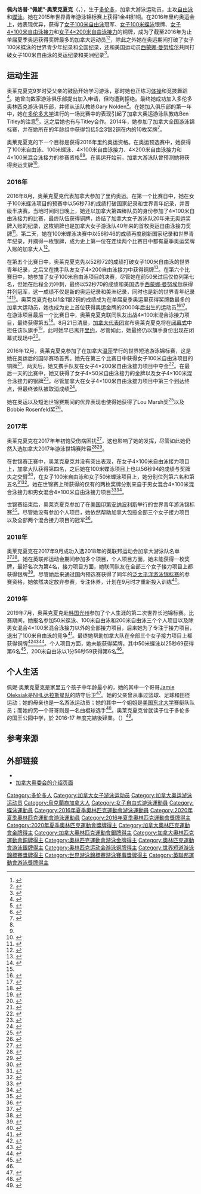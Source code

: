 {{NoteTA|G1=Aquatics
|1=zh-hans:奥莱克夏克;zh-hk:奧莉絲亞;zh-hant:奧萊克夏克}}
{{Infobox swimmer
| name           = 佩妮·奥莱克夏克
| image          = Penny Oleksiak.jpg
| image_size     = 
| alt            =
| caption        = 
| fullname       = 佩内洛普·奥莱克夏克<br/>（{{lang|en|Penelope Oleksiak}}）
| nicknames      = 
| national_team  = {{CAN}}
| strokes        = [[自由泳|自由泳]]、[[蝶泳|蝶泳]]
| club           = 多伦多游泳俱乐部<ref name=profile>{{Cite web |title=Penny Oleksiak |url=http://swimming.ca/en/swimmer/penelope-oleksiak/ |publisher=Swim Canada |accessdate=2016-04-09 |archive-date=2020-09-25 |archive-url=https://web.archive.org/web/20200925203831/https://www.swimming.ca/en/swimmer/penelope-oleksiak/ |dead-url=no }}</ref>
| coach          = Bill O'Toole
| collegeteam    = 
| birth_date     = {{Birth date and age|mf=yes|2000|6|13}}<ref name=Olympicprofile>{{cite web |url=http://olympic.ca/team-canada/penny-oleksiak/ |title=Penny Oleksiak |publisher=Canadian Olympic Team Official Website |access-date=2016-07-08 |archive-date=2020-09-30 |archive-url=https://web.archive.org/web/20200930192635/https://olympic.ca/team-canada/penny-oleksiak/ |dead-url=no }}</ref>
| birth_place    = {{CAN}}[[安大略|安大略省]][[多伦多|多伦多]]
| death_date     =
| death_place    =
| height         = {{height|m=1.86|abbr=on}}<ref name=Olympicprofile/><ref name="cbc">{{cite news |title=Teenage star Oleksiak mows down records at Olympic swimming trials |url=http://www.cbc.ca/sports/olympics/summer/aquatics/oleksiak-records-swim-trials-1.3528976 |author=Donna Spencer |publisher=CBC Sports |date=2016-04-09 |accessdate=2016-10-29 |archive-date=2020-09-18 |archive-url=https://web.archive.org/web/20200918224210/https://www.cbc.ca/sports/olympics/summer/aquatics/oleksiak-records-swim-trials-1.3528976 |dead-url=no }}</ref>
| weight         = {{weight|kg=68|abbr=on}}<ref name=Olympicprofile/>
| medaltemplates =
{{MedalCount
|[[奧林匹克運動會|奧林匹克運動會]]|1|2|4
|[[世界游泳锦标赛|世界长池游泳锦标赛]]|0|2|7
|[[世界短道游泳锦标赛|世界短池游泳锦标赛]]|2|1|1
|[[世界青年游泳锦标赛|世界青年游泳锦标赛]]|6|4|1
|'''总计'''|'''9'''|'''9'''|'''13'''
}}
{{MedalSport | 女子游泳}}
{{MedalCountry | {{CAN}} }}
{{MedalCompetition | [[奥林匹克运动会|奥林匹克运动会]]}}
{{MedalGold|[[2016年夏季奥林匹克运动会|2016 里约热内卢]]|[[2016年夏季奧林匹克運動會女子100公尺自由式比賽|100米自由泳]]}}
{{MedalSilver|2016 里约热内卢|[[2016年夏季奧林匹克運動會女子100公尺蝶式比賽|100米蝶泳]]}}
{{MedalSilver|[[2020年夏季奧林匹克運動會|2020 東京]]|[[2020年夏季奧林匹克運動會女子4×100公尺自由式接力比賽|4×100米自由泳接力]]}}
{{MedalBronze|2016 里约热内卢|[[2016年夏季奧林匹克運動會女子4×100公尺自由式接力比賽|4×100米自由泳接力]]}}
{{MedalBronze|2016 里约热内卢|[[2016年夏季奧林匹克運動會女子4×200公尺自由式接力比賽|4×200米自由泳接力]]}}
{{MedalBronze|2020 東京|[[2020年夏季奧林匹克運動會女子200公尺自由式比賽|200米自由泳]]}}
{{MedalBronze|2020 東京|[[2020年夏季奧林匹克運動會女子4×100公尺混合式接力比賽|4×100米混合泳接力]]}}
{{MedalCompetition | [[世界游泳锦标赛|世界长池游泳锦标赛]]}}
{{MedalSilver|[[2022年世界游泳锦标赛|2022 布达佩斯]]|[[2022年世界游泳锦标赛游泳比赛|4×100米自由泳接力]]}}
{{MedalSilver|2022 布达佩斯|男女混合4×100米自由泳接力}}
{{MedalBronze | [[2017年世界游泳锦标赛|2017 布达佩斯]] | [[2017年世界游泳锦标赛游泳比赛|男女混合4×100米自由泳接力]]}}
{{MedalBronze | 2017 布达佩斯 | 男女混合4×100米混合泳接力}}
{{MedalBronze | [[2019年世界游泳锦标赛|2019 光州]] | [[2019年世界游泳锦标赛游泳比赛|4×100米自由泳接力]]}}
{{MedalBronze | 2019 光州 | 4×200米自由泳接力}}
{{MedalBronze | 2019 光州 | 4×100米混合泳接力}}
{{MedalBronze|2022 布达佩斯|4×200米自由泳接力}}
{{MedalBronze|2022 布达佩斯|4×100米混合泳接力}}
{{MedalCompetition | [[世界短道游泳锦标赛|世界短池游泳锦标赛]]}}
{{MedalGold | [[2016年世界短道游泳锦标赛|2016 温莎]] | 4×50米自由泳接力}}
{{MedalGold | 2016 温莎 | 4×200米自由泳接力}}
{{MedalSilver | 2016 温莎 | 4×100米混合泳接力}}
{{MedalBronze | 2016 温莎 | 100米自由泳}}
{{MedalCompetition | [[世界青年游泳锦标赛|世界青年游泳锦标赛]]}}
{{MedalGold | [[2015年世界青年游泳锦标赛|2015 新加坡]] | 男女混合4×100米自由泳接力}}
{{MedalGold | [[2017年世界青年游泳锦标赛|2017 印第安纳波利斯]] | 4×200米自由泳接力}}
{{MedalGold | 2017 印第安纳波利斯 | 4×100米自由泳接力}}
{{MedalGold | 2017 印第安纳波利斯 | 4×100米混合泳接力}}
{{MedalGold | 2017 印第安纳波利斯 | 男女混合4×100米自由泳接力}}
{{MedalGold | 2017 印第安纳波利斯 | 男女混合4×100米混合泳接力}}
{{MedalSilver | 2015 新加坡 | 100米自由泳}}
{{MedalSilver | 2015 新加坡 | 100米蝶泳}}
{{MedalSilver | 2015 新加坡 | 50米蝶泳}}
{{MedalSilver | 2015 新加坡 | 4×200米自由泳接力}}
{{MedalBronze | 2015 新加坡 | 4×100米自由泳接力}}
{{MedalCompetition|[[英联邦运动会|英联邦运动会]]}}
{{MedalSilver|[[2018年英联邦运动会|2018 黄金海岸]]|[[2018年英联邦运动会游泳比赛|4×100米自由泳接力]]}}
{{MedalSilver|2018 黄金海岸|4×200米自由泳接力}}
{{MedalSilver|2018 黄金海岸|4×100米混合泳接力}}
}}
'''佩内洛普·“佩妮”·奥莱克夏克'''（{{lang-en|'''Penelope "Penny" Oleksiak'''}}，{{bd|2000年|6月13日||}}），生于[[多伦多|多伦多]]，加拿大游泳运动员，主攻[[自由泳|自由泳]]和[[蝶泳|蝶泳]]。她在2015年世界青年游泳锦标赛上获得1金4银1铜。在2016年里约奥运会上，她表现优异，获得了[[2016年夏季奧林匹克運動會女子100公尺自由式比賽|女子100米自由泳]]冠军、[[2016年夏季奧林匹克運動會女子100公尺蝶式比賽|女子100米蝶泳]]银牌、[[2016年夏季奧林匹克運動會女子4×100公尺自由式接力比賽|女子4×100米自由泳接力]]和[[2016年夏季奧林匹克運動會女子4×200公尺自由式接力比賽|女子4×200米自由泳接力]]的铜牌，成为了截至2016年为止单届夏季奥运获得奖牌最多的加拿大运动员<ref>{{cite news|title=Simone Manuel first female African-American swimmer to win individual Olympic medal|url=http://www.espn.com/olympics/swimming/story/_/id/17279325/simone-manuel-united-states-wins-women-100-meter-freestyle-rio-olympics|publisher=[[ESPN|ESPN]]|date=2016-08-12|accessdate=2016-09-01|archive-date=2016-09-03|archive-url=https://web.archive.org/web/20160903225131/http://www.espn.com/olympics/swimming/story/_/id/17279325/simone-manuel-united-states-wins-women-100-meter-freestyle-rio-olympics|dead-url=no}}</ref><ref>{{cite news|first=Rob|last=Longley|title=Penny Oleksiak wins Canada's first gold medal in Rio, cementing her star in Olympic history|url=http://news.nationalpost.com/sports/rio-2016/penny-oleksiak-wins-canadas-first-gold-medal-in-rio-cementing-her-star-in-olympic-history|publisher=National Post|date=2016-08-12|accessdate=2016-09-01}}</ref>，除此之外她在奥运期间打破了女子100米蝶泳的世界青少年纪录和全国纪录，还和美国运动员[[西蒙娜·曼努埃尔|西蒙娜·曼努埃尔]]共同打破女子100米自由泳的奥运纪录和美洲纪录<ref>{{cite web|url=http://olympics.cbc.ca/news/article/swimming-finals-thursday.html|title=Penny Oleksiak wins gold, captures historic 4th Olympic medal|last=Ng|first=Callum|date=2016-08-12|publisher=CBC Sports|access-date=2016-08-12|archive-date=2016-11-07|archive-url=https://web.archive.org/web/20161107143500/http://olympics.cbc.ca/news/article/swimming-finals-thursday.html|dead-url=no}}</ref>。

==运动生涯==
奥莱克夏克9岁时受父亲的鼓励开始学习游泳，那时她也正练习[[体操|体操]]和竞技舞蹈<ref name=dn>{{cite web |url=http://sportsday.dallasnews.com/other-sports/olympics/2016/08/08/16-year-old-penny-oleksiak-stars-defenseman-jamies-sister-became-latest-olympic-star |title=How 16-year-old Penny Oleksiak, Stars defenseman Jamie's sister, became the latest Olympic star |work=Dallas News |author=Kevin Sherrington |date=2016-08-08 |accessdate=2017-10-07 |archive-date=2016-08-12 |archive-url=https://web.archive.org/web/20160812101438/http://sportsday.dallasnews.com/other-sports/olympics/2016/08/08/16-year-old-penny-oleksiak-stars-defenseman-jamies-sister-became-latest-olympic-star |dead-url=no }}</ref>。她曾向数家游泳俱乐部提出加入申请，但均遭到拒绝。最终她成功加入多伦多奥林匹克游泳俱乐部，并师从该队教练Gary Nolden<ref>{{Cite web |url=https://swimming.ca/en/news/2016/08/03/teenager-penny-oleksiak-still-growing-swimming-potential/ |title=Teenager Penny Oleksiak still growing into her swimming potential |date=2016-08-03 |publisher=Swimming Canada |author=Morris, Jim |access-date=2016-08-18 |archive-date=2016-08-19 |archive-url=https://web.archive.org/web/20160819212622/https://www.swimming.ca/en/news/2016/08/03/teenager-penny-oleksiak-still-growing-swimming-potential/ |dead-url=no }}</ref>。在她加入俱乐部的第一年中，她在[[多伦多大学|多伦多大学]]进行的一场比赛中的表现引起了加拿大奥运游泳队教练Ben Titley的注意<ref>{{cite web|url=http://www.macleans.ca/olympics/the-amazing-penny-oleksiak-i-just-tried-to-hold-on/|title=The Amazing Penny Oleksiak: 'I just tried to hold on'|author=Gatehouse, Jonathon|date=2016-08-07|work=Maclean's|access-date=2016-08-18|archive-date=2016-08-17|archive-url=https://web.archive.org/web/20160817164949/http://www.macleans.ca/olympics/the-amazing-penny-oleksiak-i-just-tried-to-hold-on/|dead-url=no}}</ref>，这之后她也有与Titley合作。2014年，她参加了加拿大全国游泳锦标赛，并在她所在的年龄组中获得包括5金3银2铜在内的10枚奖牌<ref name=making>{{Cite web |url=http://www.sportsnet.ca/olympics/making-penny-oleksiak-canadas-best-ever-summer-olympian/ |title=The making of Penny Oleksiak |date=2016-08-17 |publisher=Sportsnet |author=Gatehouse, Jonathon |access-date=2016-08-18 |archive-date=2016-08-18 |archive-url=https://web.archive.org/web/20160818152943/http://www.sportsnet.ca/olympics/making-penny-oleksiak-canadas-best-ever-summer-olympian/ |dead-url=no }}</ref>。

奥莱克夏克的下一个目标是获得2016年里约奥运资格。在奥运预选赛中，她获得了100米自由泳、100米蝶泳、4×100米自由泳接力、4×200米自由泳接力和4×100米混合泳接力的参赛资格<ref name="cbc"/><ref name=sec />。在奥运开始前，加拿大游泳队曾预测她将获得奥运奖牌<ref name=numbers>{{cite web|url=https://www.thestar.com/sports/amateur/2016/12/10/the-future-of-canadian-swimming-is-in-the-numbers.html|title=The future of Canadian swimming is in the numbers|work=Toronto Star|date=2016-12-10|access-date=2016-12-12|archive-date=2017-10-07|archive-url=https://web.archive.org/web/20171007171011/https://www.thestar.com/sports/amateur/2016/12/10/the-future-of-canadian-swimming-is-in-the-numbers.html|dead-url=no}}</ref>。

===2016年===
2016年8月，奥莱克夏克代表加拿大参加了里约奥运。在第一个比赛日中，她在女子100米蝶泳项目的预赛中以56秒73的成绩打破国家纪录和世界青年纪录，并晋级半决赛。当地时间同日晚上，她还以加拿大第四棒队员的身份参加了4×100米自由泳接力的比赛，最终队伍获得铜牌，终结了加拿大女子游泳队20年来无奥运奖牌入账的纪录，这枚铜牌也是加拿大女子游泳队40年来的首枚奥运自由泳接力奖牌<ref name=Macleansrio>{{cite news |title=The Young and the Fast: Canada wins relay bronze in Rio |author=Gatehouse, Jonathon |url=http://www.macleans.ca/olympics/canadian-swimmers-win-relay-bronze/ |work=Maclean's |date=2016-08-06 |accessdate=2016-08-06 |archive-date=2018-11-20 |archive-url=https://web.archive.org/web/20181120070710/https://www.macleans.ca/olympics/canadian-swimmers-win-relay-bronze/ |dead-url=no }}</ref>。第二天，她在100米蝶泳决赛中以56秒46的成绩再度刷新国家纪录和世界青年纪录，并摘得一枚银牌，成为史上第一位在连续两个比赛日中都有夏季奥运奖牌入账的加拿大人<ref>{{cite news |title=Canada's Penny Oleksiak wins 2nd medal of Rio Olympics |url=http://www.cbc.ca/sports/olympics/rio2016/swimming/swimming-night-two-1.3711206 |publisher=CBC Sports |date=2016-08-07 |accessdate=2017-10-07 |archive-date=2019-07-24 |archive-url=https://web.archive.org/web/20190724143418/https://www.cbc.ca/sports/olympics/rio2016/swimming/swimming-night-two-1.3711206 |dead-url=no }}</ref>。

在第五个比赛日中，奥莱克夏克先以52秒72的成绩打破女子100米自由泳的世界青年纪录，之后又在携手队友女子4×200自由泳接力中获得铜牌<ref>{{cite web|url=http://www.cbc.ca/sports/olympics/rio2016/swimming/canada-olympic-swimming-1.3716138|title=Penny Oleksiak leads Canada to bronze in 4×200 freestyle relay|author=Callum Ng|date=2016-08-10|publisher=CBC|accessdate=2017-05-02|archive-date=2019-07-24|archive-url=https://web.archive.org/web/20190724143312/https://www.cbc.ca/sports/olympics/rio2016/swimming/canada-olympic-swimming-1.3716138|dead-url=no}}</ref>。在第六个比赛日中，她参加了女子100米自由泳项目的决赛，尽管她在前50米过后仅位列第七名，但她在后程全力冲刺，最终以52秒70的成绩和美国选手[[西蒙娜·曼努埃尔|西蒙娜·曼努埃尔]]获得并列冠军，这一成绩不仅是新的奥运纪录和美洲纪录，同时也是新的世界青年纪录<ref>{{cite web |url=http://www.cbc.ca/sports/olympics/rio2016/swimming/swimming-night-thursday-1.3717731 |title=Penny Oleksiak wins gold, captures historic 4th Olympic medal |last=Ng |first=Callum |date=2016-08-12 |publisher=CBC Sports |access-date=2016-08-12 |archive-date=2019-10-15 |archive-url=https://web.archive.org/web/20191015132213/https://www.cbc.ca/sports/olympics/rio2016/swimming/swimming-night-thursday-1.3717731 |dead-url=no }}</ref><ref name=making/>。奥莱克夏克也以1金1银2铜的成绩成为在单届夏季奥运里获得奖牌数最多的加拿大运动员，她也成为史上首位获得奥运金牌的2000年后出生的运动员<ref>{{cite web|url=http://www.cknw.com/2016/08/11/penny-oleksiak-gives-canada-its-first-gold-a-rio-shattering-records/|title=Penny Oleksiak gives Canada its first gold a Rio, shattering records|publisher=CKNW|first=Simon|last=Little|date=2016-08-11|access-date=2016-08-12|archive-date=2016-08-20|archive-url=https://web.archive.org/web/20160820093532/http://www.cknw.com/2016/08/11/penny-oleksiak-gives-canada-its-first-gold-a-rio-shattering-records/|dead-url=no}}</ref><ref>{{Cite web |url=https://www.thestar.com/sports/olympics/2016/08/11/canadas-penny-oleksiak-begins-journey-toward-greatness-arthur.html |title=Swimming phenom Penny Oleksiak earns Canada's first gold in Rio: Arthur |last=Arthur |first=Bruce |date=2016-08-11 |work=Toronto Star |access-date=2016-08-12 |archive-date=2020-10-13 |archive-url=https://web.archive.org/web/20201013030723/https://www.thestar.com/sports/olympics/2016/08/11/canadas-penny-oleksiak-begins-journey-toward-greatness-arthur.html |dead-url=no }}</ref>。在游泳项目最后一个比赛日中，奥莱克夏克联同队友出战4×100米混合泳接力项目，最终获得第五<ref>{{cite web|url=http://news.nationalpost.com/sports/olympics/a-true-champion-despite-record-penny-oleksiak-worried-she-let-her-team-down|title='A true champion': Despite record medal haul, Penny Oleksiak worried she let her team down|author=Wyman, Ted|work=National Post|date=2016-08-14|accessdate=2017-05-02}}</ref>。8月21日清晨，[[2016年夏季奥林匹克运动会加拿大代表团|加拿大代表团]]宣布奥莱克夏克将在[[2016年夏季奥林匹克运动会闭幕式|闭幕式]]中担任该队旗手<ref>{{Cite web |url=https://www.thestar.com/sports/olympics/2016/08/21/penny-oleksiak-to-carry-canadas-flag-in-rio-olympics-closing-ceremony.html |title=Penny Oleksiak to carry flag for Canada at Rio closing ceremony |last=Rumley |first=Jonathan |date=2016-08-21 |work=Toronto Star |access-date=2016-08-21 |archive-date=2020-11-06 |archive-url=https://web.archive.org/web/20201106212650/https://www.thestar.com/sports/olympics/2016/08/21/penny-oleksiak-to-carry-canadas-flag-in-rio-olympics-closing-ceremony.html |dead-url=no }}</ref>，此时她早已离开[[里约热内卢|里约]]，尽管如此，她最终仍以旗手身份出现在闭幕式现场中<ref>{{cite web|url=http://www.ocean985.com/2016/08/26/4-time-gold-medalist-penny-oleksiak-talks-sneaking-home-rio-wonderland-roz-mocha/|title=Penny Oleksiak Talks Sneaking Home From Rio to Go to Wonderland with Roz & Mocha|publisher=CIOC-FM|date=2016-08-26|accessdate=2017-05-02|archive-date=2018-11-20|archive-url=https://web.archive.org/web/20181120055524/https://www.ocean985.com/2016/08/26/4-time-gold-medalist-penny-oleksiak-talks-sneaking-home-rio-wonderland-roz-mocha/|dead-url=no}}</ref>。

2016年12月，奥莱克夏克参加了在加拿大[[温莎_(安大略省)|温莎]]举行的世界短池游泳锦标赛，这是她在奥运后的国际赛场首秀。她先在第三个比赛日中获得女子100米自由泳项目的铜牌<ref>{{cite web|url=https://www.thestar.com/sports/amateur/2016/12/08/canadas-penny-oleksiak-finds-success-despite-distractions-at-world-championships.html|title=Canada's Penny Oleksiak finds success despite distractions at world championships|work=Toronto Star|date=2016-12-08|accessdate=2016-12-08|archive-date=2018-06-19|archive-url=https://web.archive.org/web/20180619214044/https://www.thestar.com/sports/amateur/2016/12/08/canadas-penny-oleksiak-finds-success-despite-distractions-at-world-championships.html|dead-url=no}}</ref>，两天后，她又携手队友在女子4×200米自由泳接力项目中夺金<ref>{{cite web|url=http://www.cbc.ca/sports/olympics/summer/aquatics/oleksiak-relay-gold-short-course-swimming-world-1.3891307|title=Oleksiak anchors Canada to short-course relay gold|publisher=[[加拿大广播公司|CBC]]|date=2016-12-10|accessdate=2016-12-12|archive-date=2017-04-06|archive-url=https://web.archive.org/web/20170406141307/http://www.cbc.ca/sports/olympics/summer/aquatics/oleksiak-relay-gold-short-course-swimming-world-1.3891307|dead-url=no}}</ref>。在最后一天的比赛中，她又获得了女子4×50米自由泳接力的金牌以及女子4×100米混合泳接力的银牌<ref>{{cite web|url=http://www.sportsnet.ca/olympics/canada-wins-gold-4x50m-freestyle-relay-short-course-worlds/|title=Canada wins gold in 4x50m freestyle relay at short-course worlds|agency=Canadian Press|publisher=Sportsnet|date=2016-12-11|accessdate=2016-12-12|archive-date=2016-12-20|archive-url=https://web.archive.org/web/20161220152652/http://www.sportsnet.ca/olympics/canada-wins-gold-4x50m-freestyle-relay-short-course-worlds/|dead-url=no}}</ref>。尽管加拿大在女子4×100米自由泳接力项目中第三个到达终点，但最终该队被取消成绩<ref>{{cite web|url=https://www.thestar.com/sports/amateur/2016/12/06/canadas-womens-relay-swim-team-dqd-for-lineup-snafu.html|title=Canada's women's relay swim team DQ'd for lineup snafu|work=Toronto Star|date=2016-12-06|accessdate=2017-10-07|archive-date=2017-10-07|archive-url=https://web.archive.org/web/20171007171309/https://www.thestar.com/sports/amateur/2016/12/06/canadas-womens-relay-swim-team-dqd-for-lineup-snafu.html|dead-url=no}}</ref>。

她在奥运以及短池世锦赛期间的优异表现也使得她获得了Lou Marsh奖<ref name=LouMarsh>{{cite web|url=https://www.theglobeandmail.com/sports/more-sports/swimmer-penny-oleksiak-wins-lou-marsh-trophy-as-canadas-top-athlete/article33308322|title=Swimmer Penny Oleksiak wins Lou Marsh Trophy as Canada's top athlete|publisher=Globe & Mail|date=2016-12-13|accessdate=2017-10-07|archive-date=2018-04-30|archive-url=https://web.archive.org/web/20180430071054/https://www.theglobeandmail.com/sports/more-sports/swimmer-penny-oleksiak-wins-lou-marsh-trophy-as-canadas-top-athlete/article33308322/|dead-url=no}}</ref>以及Bobbie Rosenfeld奖<ref>{{cite web|url=http://www.sportsnet.ca/olympics/penny-oleksiak-voted-canadian-press-female-athlete-year/|title=Penny Oleksiak voted Canadian Press female athlete of year|date=2016-12-27|agency=Canadian Press|publisher=Sportsnet|accessdate=2017-05-02|archive-date=2016-12-28|archive-url=https://web.archive.org/web/20161228121756/http://www.sportsnet.ca/olympics/penny-oleksiak-voted-canadian-press-female-athlete-year/|dead-url=no}}</ref>。

===2017年===
奥莱克夏克在2017年年初饱受伤病困扰<ref>{{cite news |title=Adapting to Fame, Dealing with Injury, Part of Olympic Champion Penny Oleksiak's Learning Curve |url=https://swimming.ca/en/news/2017/07/18/adapting-fame-dealing-injury-part-olympic-champion-penny-oleksiaks-learning-curve/ |publisher=Swimming Canada |date=2017-07-18 |accessdate=2017-07-18 |archive-date=2018-04-22 |archive-url=https://web.archive.org/web/20180422231515/https://swimming.ca/en/news/2017/07/18/adapting-fame-dealing-injury-part-olympic-champion-penny-oleksiaks-learning-curve/ |dead-url=no }}</ref>，这也影响了她的发挥，尽管如此她仍然入选加拿大2017年游泳世锦赛阵容<ref>{{cite web|url=https://www.swimming.ca/en/news/2017/04/07/penny-oleksiak-shows-fight-win-100-metre-freestyle-team-canada-trials/|title=PENNY OLEKSIAK SHOWS FIGHT TO WIN 100-METRE FREESTYLE AT TEAM CANADA TRIALS|work=Swimming Canada|date=2017-04-07|accessdate=2017-05-04|archive-date=2017-06-09|archive-url=https://web.archive.org/web/20170609010212/http://swimming.ca/en/news/2017/04/07/penny-oleksiak-shows-fight-win-100-metre-freestyle-team-canada-trials/|dead-url=no}}</ref><ref>{{cite web|url=https://www.swimming.ca/en/news/2017/04/09/kylie-masse-surprises-hilary-caldwell-win-200-m-backstroke-team-canada-trials/|title=KYLIE MASSE SURPRISES HILARY CALDWELL TO WIN 200-M BACKSTROKE AT TEAM CANADA TRIALS|publisher=Swimming Canada|date=2017-04-09|accessdate=2017-05-04|archive-date=2017-06-08|archive-url=https://web.archive.org/web/20170608230919/http://swimming.ca/en/news/2017/04/09/kylie-masse-surprises-hilary-caldwell-win-200-m-backstroke-team-canada-trials/|dead-url=no}}</ref>。

在世锦赛正赛中，奥莱克夏克并没有突出表现，在女子4×100米自由泳接力项目上，加拿大队获得第四名，之后她在100米蝶泳项目上也以56秒94的成绩与奖牌失之交臂<ref>{{Cite news |title=Penny Oleksiak misses podium, Masse close to world record |url=http://www.cbc.ca/sports/olympics/summer/aquatics/fina-swimming-worlds-oleksiak-1.4218755 |publisher=CBC Sports |date=2017-07-24 |accessdate=2017-07-24 |archive-date=2017-07-24 |archive-url=https://web.archive.org/web/20170724235614/http://www.cbc.ca/sports/olympics/summer/aquatics/fina-swimming-worlds-oleksiak-1.4218755 |dead-url=no }}</ref>，在女子100米自由泳和女子50米蝶泳项目上，她分别位列第六名和第五名<ref>{{cite web|url=http://www.cbc.ca/sports/olympics/summer/aquatics/oleksiak-100-free-final-world-aquatics-championships-1.4225992|title=Penny Oleksiak 6th in 100m freestyle final at aquatics worlds|work=CBC Sports|author=Harrison, Doug|date=2017-07-28|accessdate=2017-07-28|archive-date=2017-07-28|archive-url=https://web.archive.org/web/20170728203354/http://www.cbc.ca/sports/olympics/summer/aquatics/oleksiak-100-free-final-world-aquatics-championships-1.4225992|dead-url=no}}</ref><ref>{{cite web|url=http://omegatiming.com/File/Download?id=000111010A0204EB04FFFFFFFFFFFF01|title=17th FINA World Championships - Women's 50m Butterfly|publisher=Omega Timing|date=2017-07-29|accessdate=2017-07-30|archive-url=https://web.archive.org/web/20171103050202/http://omegatiming.com/File/Download?id=000111010A0204EB04FFFFFFFFFFFF01|archive-date=2017-11-03|dead-url=yes}}</ref>。她在世锦赛上所获得的仅有的两枚奖牌分别来自于男女混合4×100米混合泳接力和男女混合4×100米自由泳接力项目<ref>{{cite news |title=World record-breaking swimmer Masse adds bronze in mixed relay |url=http://www.cbc.ca/sports/olympics/summer/aquatics/mixed-medley-relay-world-championships-1.4222706 |publisher=CBC Sports |date=2017-07-26 |accessdate=2017-07-26 |archive-date=2017-07-27 |archive-url=https://web.archive.org/web/20170727111457/http://www.cbc.ca/sports/olympics/summer/aquatics/mixed-medley-relay-world-championships-1.4222706 |dead-url=no }}</ref><ref name=mixed>{{cite web|url=http://www.cbc.ca/sports/olympics/summer/aquatics/world-aquatics-championships-saturday-1.4227594|title=Canadian mixed relay team swims to bronze at aquatics worlds|publisher=CBC Sports|date=2017-07-29|accessdate=2017-07-30|archive-date=2018-01-03|archive-url=https://web.archive.org/web/20180103055958/http://www.cbc.ca/sports/olympics/summer/aquatics/world-aquatics-championships-saturday-1.4227594|dead-url=no}}</ref>。

世锦赛结束后，奥莱克夏克参加了在[[美国|美国]][[印第安纳波利斯|印第安纳波利斯]]举行的世界青年游泳锦标赛<ref>{{cite web|url=https://www.swimming.ca/en/news/2017/04/10/fisu-games-world-junior-teams-announced/|title=FISU GAMES, WORLD JUNIOR TEAMS ANNOUNCED|publisher=Swimming Canada|date=2017-04-10|accessdate=2017-05-04|archive-date=2017-06-08|archive-url=https://web.archive.org/web/20170608200733/http://swimming.ca/en/news/2017/04/10/fisu-games-world-junior-teams-announced/|dead-url=no}}</ref>。尽管她没有参加个人项目，她依然帮助加拿大包揽全部三个女子接力项目以及全部两个混合接力项目的冠军<ref>{{cite news |title=Penny Oleksiak, Canada win relay gold at world junior swimming championships |url=https://www.thestar.com/sports/amateur/2017/08/23/penny-oleksiak-canada-win-relay-gold-at-world-junior-swimming-championships.html |work=Toronto Star |location=Toronto, Ontario, Canada |date=2017-08-23 |access-date=2017-08-23 |archive-date=2018-06-29 |archive-url=https://web.archive.org/web/20180629235736/https://www.thestar.com/sports/amateur/2017/08/23/penny-oleksiak-canada-win-relay-gold-at-world-junior-swimming-championships.html |dead-url=no }}</ref>。

===2018年===
奥莱克夏克在2017年9月成功入选2018年的英联邦运动会加拿大游泳队名单<ref>{{cite web|url=https://swimming.ca/en/news/2017/09/26/swimming-canada-nominates-26-athletes-canadas-2018-commonwealth-games-team/|title=Swimming Canada Nominates 26 Athletes to Canada's 2018 Commonwealth Games Team|date=2017-09-26|publisher=Swimming Canada|access-date=2017-09-27|archive-date=2018-04-22|archive-url=https://web.archive.org/web/20180422231515/https://swimming.ca/en/news/2017/09/26/swimming-canada-nominates-26-athletes-canadas-2018-commonwealth-games-team/|dead-url=no}}</ref><ref>{{cite web|url=http://www.cbc.ca/sports/olympics/summer/aquatics/oleksiak-masse-canada-commonwealth-games-1.4307648|title=Oleksiak, Masse headline Canadian swim team for Commonwealth Games|date=2017-09-26|publisher=Canadian Broadcasting Corporation|access-date=2017-09-27|archiveurl=https://web.archive.org/web/20180130025056/http://www.cbc.ca/sports/olympics/summer/aquatics/oleksiak-masse-canada-commonwealth-games-1.4307648|archivedate=2018-01-30|dead-url=no}}</ref>。她在英联邦运动会期间参加多个项目，个人项目方面，她未能获得一枚奖牌，最好名次为第4名，接力项目方面，她联同队友在全部三个女子接力项目上都获得银牌<ref>{{cite web|url=https://results.gc2018.com/en/swimming/athlete-profile-n6022731-penny-oleksiak.htm|title=Athlete Profile: Penny Oleksiak|publisher=Gold Coast 2018|accessdate=2018-06-12|archive-date=2018-06-12|archive-url=https://web.archive.org/web/20180612211253/https://results.gc2018.com/en/swimming/athlete-profile-n6022731-penny-oleksiak.htm|dead-url=no}}</ref>。尽管她后来通过国内预选赛获得了同年的[[2018年泛太平洋游泳锦标赛|泛太平洋游泳锦标赛]]的参赛资格，她依然决定放弃参赛，专注休养，计划在9月时才重新投入训练<ref>{{cite web|url=https://www.swimming.ca/en/news/2018/07/22/oleksiak-withdraws-from-pan-pacs-to-prepare-for-push-to-2020/|title=Oleksiak withdraws from Pan Pacs to prepare for push to 2020|date=2018-07-22|publisher=Swimming Canada|accessdate=2018-08-12|archive-date=2018-08-15|archive-url=https://web.archive.org/web/20180815100020/https://www.swimming.ca/en/news/2018/07/22/oleksiak-withdraws-from-pan-pacs-to-prepare-for-push-to-2020/|dead-url=no}}</ref>。

===2019年===
2019年7月，奥莱克夏克赴[[韩国|韩国]][[光州广域市|光州]]参加了个人生涯的第二次世界长池锦标赛。比赛期间，她报名参加50米蝶泳、100米自由泳和200米自由泳三个个人项目以及除男女混合4×100米混合泳接力以外的全部接力项目，后来她为了专注于接力项目，退出了100米自由泳的竞争<ref name="swimswam20190724">{{cite web|url=https://swimswam.com/2019-world-championships-olympic-champion-oleksiak-drops-100-free/|title=2019 World Championships: Olympic Champion Oleksiak Drops 100 Free|work=SwimSwam|date=2019-07-24|accessdate=2019-09-25|archive-date=2019-09-25|archive-url=https://web.archive.org/web/20190925073122/https://swimswam.com/2019-world-championships-olympic-champion-oleksiak-drops-100-free/|dead-url=no}}</ref>。最终她帮助加拿大队在全部三个女子接力项目上都获得铜牌<ref>{{cite web|title=Women's 4x100m Freestyle Relay Final Results|url=http://www.omegatiming.com/File/00011301070201F704FFFFFFFFFFFF01.pdf|publisher=Omega Timing|date=2019-07-21|accessdate=2019-07-21|archive-date=2019-07-26|archive-url=https://web.archive.org/web/20190726101019/http://www.omegatiming.com/File/00011301070201F704FFFFFFFFFFFF01.pdf|dead-url=yes}}</ref><ref>{{cite web|title=Women's 4x200m Freestyle Final Results|url=http://www.omegatiming.com/File/00011301070201F804FFFFFFFFFFFF01.pdf|publisher=Omega Timing|date=2019-07-25|accessdate=2019-07-25|archive-date=2019-07-25|archive-url=https://web.archive.org/web/20190725134544/http://omegatiming.com/File/00011301070201F804FFFFFFFFFFFF01.pdf|dead-url=yes}}</ref><ref>{{cite web|title=Women's 4x100m Medley Relay Final Results|url=http://www.omegatiming.com/File/00011301070205F704FFFFFFFFFFFF01.pdf|publisher=Omega Timing|date=2019-07-28|accessdate=2019-07-28|archive-date=2019-12-31|archive-url=https://web.archive.org/web/20191231112715/https://www.omegatiming.com/File/00011301070205F704FFFFFFFFFFFF01.pdf|dead-url=no}}</ref>。个人项目方面，她未能获得奖牌，其中50米蝶泳以25秒69获得第6名<ref>{{cite web|title=Women's 50m Butterfly Final Results|url=https://www.omegatiming.com/File/00011301070204EB04FFFFFFFFFFFF01.pdf|publisher=Omega Timing|date=2019-07-27|accessdate=2019-07-27|archive-date=2019-08-18|archive-url=https://web.archive.org/web/20190818213132/http://www.omegatiming.com/File/00011301070204EB04FFFFFFFFFFFF01.pdf|dead-url=no}}</ref>，200米自由泳以1分56秒59获得第6名<ref name="swimswam20190724"/>。

==个人生活==
佩妮·奥莱克夏克是家里五个孩子中年龄最小的，她的其中一个哥哥[[Jamie_Oleksiak|Jamie Oleksiak]]是[[国家冰球联盟|NHL]][[达拉斯星|达拉斯星队]]的防守后卫<ref>{{cite news |title=Canada's Penny Oleksiak makes waves at Olympic swim trials |url=https://www.thestar.com/sports/amateur/2016/04/07/canadas-penny-oleksiak-makes-waves-at-olympic-swim-trials.html |author=Gillespie, Kerry |work=[[多伦多星报|Toronto Star]] |date=2016-04-07 |accessdate=2017-10-06 |archive-date=2017-10-07 |archive-url=https://web.archive.org/web/20171007021129/https://www.thestar.com/sports/amateur/2016/04/07/canadas-penny-oleksiak-makes-waves-at-olympic-swim-trials.html |dead-url=no }}</ref>。她的父亲曾从事过篮球、足球和田径运动；她的母亲也是一名游泳运动员；她的其中一个姐姐是[[东北大学_(美国)|美国东北大学]]赛艇队队员；而她的另一个哥哥则是一名曲棍球选手<ref>{{Cite web|url=https://www.thestar.com/sports/olympics/2016/08/08/get-to-know-penny-oleksiak-canadas-16-year-old-swimming-medallist.html|title=Get to know Penny Oleksiak, Canada's 16-year-old swimming medalist|work=Toronto Star|date=2016-08-08|access-date=2016-08-14|archive-date=2016-08-13|archive-url=https://web.archive.org/web/20160813222829/https://www.thestar.com/sports/olympics/2016/08/08/get-to-know-penny-oleksiak-canadas-16-year-old-swimming-medallist.html|dead-url=no}}</ref>。奥莱克夏克曾就读于位于多伦多的国王公园中学，於 2016-17 年度完結後肄業。（{{lang|en|Monarch Park Collegiate Institute}}）<ref name=sec>{{cite web |url=http://www.sportsnet.ca/Olympics/person-interest-swimming-Canada's-best-kept-secret-penny-oleksiak/ |title=Person of interest: Swimming Canada's best-kept secret, Penny Oleksiak |publisher=SportsNet |date=2016-08-09 |accessdate=2016-08-10 |archive-date=2018-04-22 |archive-url=https://web.archive.org/web/20180422215245/https://www.sportsnet.ca/Olympics/person-interest-swimming-Canada's-best-kept-secret-penny-oleksiak/ |dead-url=no }}</ref>。

== 参考来源 ==
{{reflist|2}}

== 外部链接 ==
* {{twitter|oleksiakpenny}}
* [http://olympic.ca/team-canada/penny-oleksiak/ 加拿大奥委会的介绍页面] {{Wayback|url=http://olympic.ca/team-canada/penny-oleksiak/ |date=20200930192635 }}

{{奥林匹克运动会游泳比赛女子100米自由泳冠军}}

{{Authority control}}
{{DEFAULTSORT:Oleksiak, Penny}}
[[Category:多伦多人|Category:多伦多人]]
[[Category:加拿大女子游泳运动员|Category:加拿大女子游泳运动员]]
[[Category:加拿大奥运游泳运动员|Category:加拿大奥运游泳运动员]]
[[Category:烏克蘭裔加拿大人|Category:烏克蘭裔加拿大人]]
[[Category:女子自由式游泳運動員|Category:女子自由式游泳運動員]]
[[Category:蝶泳運動員|Category:蝶泳運動員]]
[[Category:2016年夏季奧林匹克運動會游泳運動員|Category:2016年夏季奧林匹克運動會游泳運動員]]
[[Category:2020年夏季奧林匹克運動會游泳運動員|Category:2020年夏季奧林匹克運動會游泳運動員]]
[[Category:2016年夏季奧林匹克運動會獎牌得主|Category:2016年夏季奧林匹克運動會獎牌得主]]
[[Category:2020年夏季奧林匹克運動會獎牌得主|Category:2020年夏季奧林匹克運動會獎牌得主]]
[[Category:加拿大奧林匹克運動會金牌得主|Category:加拿大奧林匹克運動會金牌得主]]
[[Category:加拿大奧林匹克運動會銀牌得主|Category:加拿大奧林匹克運動會銀牌得主]]
[[Category:加拿大奧林匹克運動會銅牌得主|Category:加拿大奧林匹克運動會銅牌得主]]
[[Category:奧林匹克運動會游泳金牌得主|Category:奧林匹克運動會游泳金牌得主]]
[[Category:奧林匹克運動會游泳銀牌得主|Category:奧林匹克運動會游泳銀牌得主]]
[[Category:奥林匹克运动会游泳铜牌得主|Category:奥林匹克运动会游泳铜牌得主]]
[[Category:世界短道游泳錦標賽獎牌得主|Category:世界短道游泳錦標賽獎牌得主]]
[[Category:世界游泳錦標賽游泳賽事獎牌得主|Category:世界游泳錦標賽游泳賽事獎牌得主]]
[[Category:英聯邦運動會游泳獎牌得主|Category:英聯邦運動會游泳獎牌得主]]